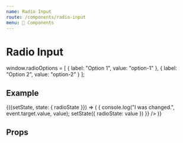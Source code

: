 ```yaml
---
name: Radio Input
route: /components/radio-input
menu: 🔌 Components
---
```


# Radio Input

window.radioOptions = [
  {
    label: "Option 1",
    value: "option-1"
  },
  {
    label: "Option 2",
    value: "option-2"
  }
];

## Example

<Playground>
  <DemoStateContainer
    initialState={{
      radioState: ''
    }}
  >
    {({setState, state: { radioState }}) => (
      <SDRadioInput
        label="Radio Input"
        value={radioState}
        options={radioOptions}
        onChange={(event, value) => {
          console.log("I was changed.", event.target.value, value);
          setState({
            radioState: value
          })
        }}
      />
    )}
  </DemoStateContainer>
</Playground>

## Props

<Props of={SDRadioInput} />

